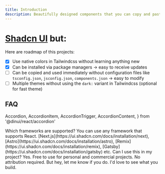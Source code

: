 ```yaml
---
title: Introduction
description: Beautifully designed components that you can copy and paste into your apps. Accessible. Customizable. Open Source.
---
```


# [Shadcn UI](https://ui.shadcn.com/) but:

Here are roadmap of this projects:

- [x] Use native colors in Tailwindcss without learning anything new
- [x] Can be installed via package managers -> easy to receive updates
- [ ] Can be copied and used immediately without configuration files like `tsconfig.json`, `jsconfig.json`, `components.json` -> easy to modify
- [ ] Multiple themes without using the `dark:` variant in Tailwindcss (optional for fast theme)

## FAQ

  Accordion,
  AccordionItem,
  AccordionTrigger,
  AccordionContent,
} from '@dinui/react/accordion'

<Accordion type="multiple">

<AccordionItem value="faq-3">
  <AccordionTrigger>Which frameworks are supported?</AccordionTrigger>
  <AccordionContent>
    You can use any framework that supports React.
    [Next.js](https://ui.shadcn.com/docs/installation/next),
    [Astro](https://ui.shadcn.com/docs/installation/astro),
    [Remix](https://ui.shadcn.com/docs/installation/remix),
    [Gatsby](https://ui.shadcn.com/docs/installation/gatsby) etc.
  </AccordionContent>
</AccordionItem>

<AccordionItem value="faq-4">
  <AccordionTrigger>Can I use this in my project?</AccordionTrigger>
  <AccordionContent>
    Yes. Free to use for personal and commercial projects. No attribution required. But hey, let me
    know if you do. I'd love to see what you build.
  </AccordionContent>
</AccordionItem>

</Accordion>
